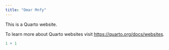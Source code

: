 ```yaml
---
title: "Omar Mnfy"
---
```


This is a Quarto website.

To learn more about Quarto websites visit <https://quarto.org/docs/websites>.

```r
1 + 1
```
